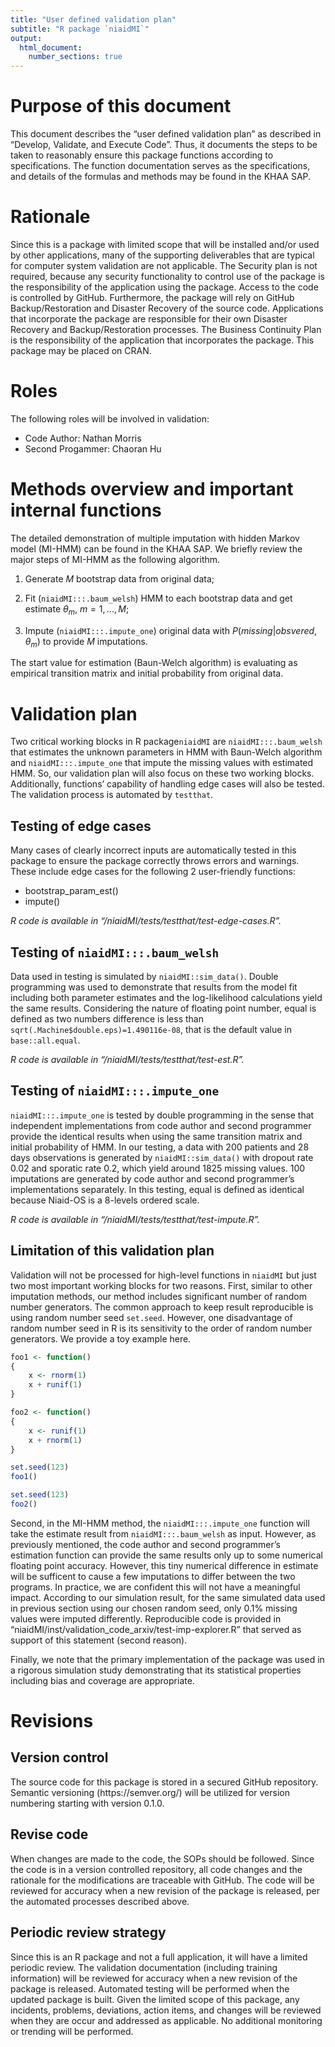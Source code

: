 ```yaml
---
title: "User defined validation plan"
subtitle: "R package `niaidMI`"
output:
  html_document:
    number_sections: true
---
```


# Purpose of this document

This document describes the "user defined validation plan" as described in
"Develop, Validate, and Execute Code". Thus, it documents the steps to be taken
to reasonably ensure this package functions according to specifications.
The function documentation serves as the specifications, and details of the formulas and methods may be found in the KHAA SAP. 


# Rationale

Since this is a package with limited scope that will be installed and/or
used by other applications, many of the supporting deliverables that are
typical for computer system validation are not applicable. The Security plan
is not required, because any security functionality to control use of the
package is the responsibility of the application using the package.
Access to the code is controlled by GitHub. Furthermore, the package will
rely on GitHub Backup/Restoration and Disaster Recovery of the source code.
Applications that incorporate the package are responsible for their own
Disaster Recovery and Backup/Restoration processes. The Business Continuity
Plan is the responsibility of the application that incorporates the package.
This package may be placed on CRAN.  


# Roles

The following roles will be involved in validation:

 + Code Author: Nathan Morris
 + Second Progammer: Chaoran Hu


# Methods overview and important internal functions

The detailed demonstration of multiple imputation with hidden Markov model
(MI-HMM) can be found in the KHAA SAP. We briefly review the major steps of
MI-HMM as the following algorithm.

1. Generate $M$ bootstrap data from original data;

2. Fit (`niaidMI:::.baum_welsh`) HMM to each bootstrap data and get
estimate $\theta_m$, $m=1,...,M$;

3. Impute (`niaidMI:::.impute_one`) original data with
$P(missing|obsvered, \theta_m)$ to provide $M$ imputations.

The start value for estimation (Baun-Welch algorithm) is
evaluating as empirical transition matrix and initial probability from
original data.


# Validation plan

Two critical working blocks in R package`niaidMI` are `niaidMI:::.baum_welsh`
that estimates the unknown parameters in HMM with Baun-Welch algorithm and
`niaidMI:::.impute_one` that impute the missing values with estimated HMM.
So, our validation plan will also focus on these two working blocks.
Additionally, functions' capability of handling edge cases will also be
tested. The validation process is automated by `testthat`.

## Testing of edge cases

Many cases of clearly incorrect inputs are automatically tested in this package
to ensure the package correctly throws errors and warnings. These include
edge cases for the following 2 user-friendly functions:

 + bootstrap_param_est()
 + impute()
 
*R code is available in "/niaidMI/tests/testthat/test-edge-cases.R".*

## Testing of `niaidMI:::.baum_welsh`

Data used in testing is simulated by `niaidMI::sim_data()`. Double
programming was used to demonstrate that results from the model fit
including both parameter estimates and the log-likelihood calculations yield
the same results. Considering the nature of floating point number, equal is
defined as two numbers difference is less than
`sqrt(.Machine$double.eps)=1.490116e-08`, that is the default value
in `base::all.equal`.

*R code is available in "/niaidMI/tests/testthat/test-est.R".*


## Testing of `niaidMI:::.impute_one`

`niaidMI:::.impute_one` is tested by double programming in the sense that
independent implementations from code author and second programmer provide
the identical results when using the same transition matrix and initial
probability of HMM.
In our testing, a data with 200 patients and 28 days observations is
generated by `niaidMI::sim_data()` with dropout rate 0.02 and sporatic
rate 0.2, which yield around 1825 missing values. 100 imputations are
generated by code author and second programmer's implementations separately.
In this testing, equal is defined as identical because Niaid-OS is a 8-levels
ordered scale.

*R code is available in "/niaidMI/tests/testthat/test-impute.R".*

## Limitation of this validation plan

Validation will not be processed for high-level functions in `niaidMI`
but just two most important working blocks for two reasons. First,
similar to other imputation methods, our method includes significant
number of random number generators. The common approach to keep result
reproducible is using random number seed `set.seed`. However,
one disadvantage of random number seed in R is its sensitivity to the
order of random number generators. We provide a toy example here.
```r
foo1 <- function()
{
    x <- rnorm(1)
    x + runif(1)
}

foo2 <- function()
{
    x <- runif(1)
    x + rnorm(1)
}

set.seed(123)
foo1()

set.seed(123)
foo2()
```
Second, in the MI-HMM method, the `niaidMI:::.impute_one` function will take
the estimate result from `niaidMI:::.baum_welsh` as input.
However, as previously mentioned, the code author and second programmer's
estimation function can provide the same results only up to some numerical
floating point accuracy. However, this tiny numerical difference in estimate
will be sufficent to cause a few imputations to differ between the two programs.
In practice, we are confident this will not have a meaningful
impact. According to our simulation result, for the same simulated data used
in previous section using our chosen random seed, only 0.1\% missing values
were imputed differently. Reproducible code is provided in
"niaidMI/inst/validation_code_arxiv/test-imp-explorer.R"
that served as support of this statement (second reason).

Finally, we note that the primary implementation of the package was used in
a rigorous simulation study demonstrating that its statistical properties
including bias and coverage are appropriate.

# Revisions

## Version control
The source code for this package is stored in a secured GitHub repository.
Semantic versioning (https://semver.org/) will be utilized for version numbering
starting with version 0.1.0.

## Revise code

When changes are made to the code, the SOPs should be followed. Since the code
is in a version controlled repository, all code changes and the rationale for
the modifications are traceable with GitHub. The code will be reviewed for
accuracy when a new revision of the package is released, per the automated
processes described above.

## Periodic review strategy

Since this is an R package and not a full application, it will have a limited
periodic review. The validation documentation (including training information)
will be reviewed for accuracy when a new revision of the package is released.
Automated testing will be performed when the updated package is built. Given
the limited scope of this package, any incidents, problems, deviations, action
items, and changes will be reviewed when they are occur and addressed as
applicable. No additional monitoring or trending will be performed.